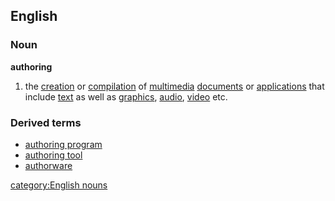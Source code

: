 ==English==
===Noun===
'''authoring'''
#{{computing}} the [[creation]] or [[compilation]] of [[multimedia]] [[document]]s or [[application]]s that include [[text]] as well as [[graphics]], [[audio]], [[video]] etc.
===Derived terms===
*[[authoring program]]
*[[authoring tool]]
*[[authorware]]
[[category:English nouns]]